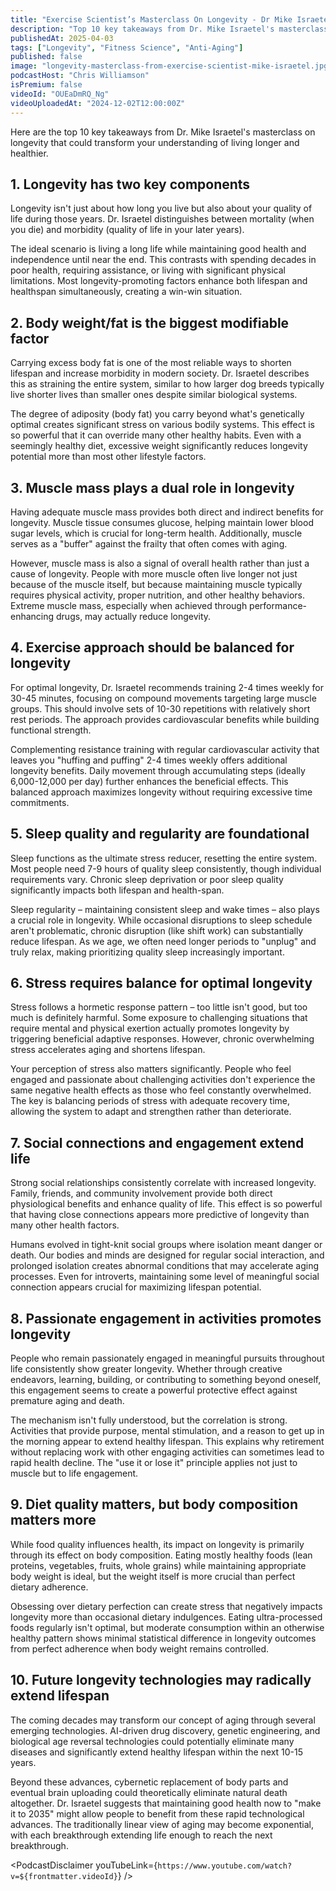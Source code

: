 ```yaml
---
title: "Exercise Scientist’s Masterclass On Longevity - Dr Mike Israetel"
description: "Top 10 key takeaways from Dr. Mike Israetel's masterclass on longevity that could transform your understanding of living longer and healthier."
publishedAt: 2025-04-03
tags: ["Longevity", "Fitness Science", "Anti-Aging"]
published: false
image: "longevity-masterclass-from-exercise-scientist-mike-israetel.jpg"
podcastHost: "Chris Williamson"
isPremium: false
videoId: "OUEaDmRQ_Ng"
videoUploadedAt: "2024-12-02T12:00:00Z"
---
```



<PodcastSummaryPageLayout frontmatter={frontmatter}>

Here are the top 10 key takeaways from Dr. Mike Israetel's masterclass on longevity that could transform your understanding of living longer and healthier.

## 1. Longevity has two key components

Longevity isn't just about how long you live but also about your quality of life during those years. Dr. Israetel distinguishes between mortality (when you die) and morbidity (quality of life in your later years).

The ideal scenario is living a long life while maintaining good health and independence until near the end. This contrasts with spending decades in poor health, requiring assistance, or living with significant physical limitations. Most longevity-promoting factors enhance both lifespan and healthspan simultaneously, creating a win-win situation.

## 2. Body weight/fat is the biggest modifiable factor

Carrying excess body fat is one of the most reliable ways to shorten lifespan and increase morbidity in modern society. Dr. Israetel describes this as straining the entire system, similar to how larger dog breeds typically live shorter lives than smaller ones despite similar biological systems.

The degree of adiposity (body fat) you carry beyond what's genetically optimal creates significant stress on various bodily systems. This effect is so powerful that it can override many other healthy habits. Even with a seemingly healthy diet, excessive weight significantly reduces longevity potential more than most other lifestyle factors.

## 3. Muscle mass plays a dual role in longevity

Having adequate muscle mass provides both direct and indirect benefits for longevity. Muscle tissue consumes glucose, helping maintain lower blood sugar levels, which is crucial for long-term health. Additionally, muscle serves as a "buffer" against the frailty that often comes with aging.

However, muscle mass is also a signal of overall health rather than just a cause of longevity. People with more muscle often live longer not just because of the muscle itself, but because maintaining muscle typically requires physical activity, proper nutrition, and other healthy behaviors. Extreme muscle mass, especially when achieved through performance-enhancing drugs, may actually reduce longevity.

## 4. Exercise approach should be balanced for longevity

For optimal longevity, Dr. Israetel recommends training 2-4 times weekly for 30-45 minutes, focusing on compound movements targeting large muscle groups. This should involve sets of 10-30 repetitions with relatively short rest periods. The approach provides cardiovascular benefits while building functional strength.

Complementing resistance training with regular cardiovascular activity that leaves you "huffing and puffing" 2-4 times weekly offers additional longevity benefits. Daily movement through accumulating steps (ideally 6,000-12,000 per day) further enhances the beneficial effects. This balanced approach maximizes longevity without requiring excessive time commitments.

## 5. Sleep quality and regularity are foundational

Sleep functions as the ultimate stress reducer, resetting the entire system. Most people need 7-9 hours of quality sleep consistently, though individual requirements vary. Chronic sleep deprivation or poor sleep quality significantly impacts both lifespan and health-span.

Sleep regularity – maintaining consistent sleep and wake times – also plays a crucial role in longevity. While occasional disruptions to sleep schedule aren't problematic, chronic disruption (like shift work) can substantially reduce lifespan. As we age, we often need longer periods to "unplug" and truly relax, making prioritizing quality sleep increasingly important.

## 6. Stress requires balance for optimal longevity

Stress follows a hormetic response pattern – too little isn't good, but too much is definitely harmful. Some exposure to challenging situations that require mental and physical exertion actually promotes longevity by triggering beneficial adaptive responses. However, chronic overwhelming stress accelerates aging and shortens lifespan.

Your perception of stress also matters significantly. People who feel engaged and passionate about challenging activities don't experience the same negative health effects as those who feel constantly overwhelmed. The key is balancing periods of stress with adequate recovery time, allowing the system to adapt and strengthen rather than deteriorate.

## 7. Social connections and engagement extend life

Strong social relationships consistently correlate with increased longevity. Family, friends, and community involvement provide both direct physiological benefits and enhance quality of life. This effect is so powerful that having close connections appears more predictive of longevity than many other health factors.

Humans evolved in tight-knit social groups where isolation meant danger or death. Our bodies and minds are designed for regular social interaction, and prolonged isolation creates abnormal conditions that may accelerate aging processes. Even for introverts, maintaining some level of meaningful social connection appears crucial for maximizing lifespan potential.

## 8. Passionate engagement in activities promotes longevity

People who remain passionately engaged in meaningful pursuits throughout life consistently show greater longevity. Whether through creative endeavors, learning, building, or contributing to something beyond oneself, this engagement seems to create a powerful protective effect against premature aging and death.

The mechanism isn't fully understood, but the correlation is strong. Activities that provide purpose, mental stimulation, and a reason to get up in the morning appear to extend healthy lifespan. This explains why retirement without replacing work with other engaging activities can sometimes lead to rapid health decline. The "use it or lose it" principle applies not just to muscle but to life engagement.

## 9. Diet quality matters, but body composition matters more

While food quality influences health, its impact on longevity is primarily through its effect on body composition. Eating mostly healthy foods (lean proteins, vegetables, fruits, whole grains) while maintaining appropriate body weight is ideal, but the weight itself is more crucial than perfect dietary adherence.

Obsessing over dietary perfection can create stress that negatively impacts longevity more than occasional dietary indulgences. Eating ultra-processed foods regularly isn't optimal, but moderate consumption within an otherwise healthy pattern shows minimal statistical difference in longevity outcomes from perfect adherence when body weight remains controlled.

## 10. Future longevity technologies may radically extend lifespan

The coming decades may transform our concept of aging through several emerging technologies. AI-driven drug discovery, genetic engineering, and biological age reversal technologies could potentially eliminate many diseases and significantly extend healthy lifespan within the next 10-15 years.

Beyond these advances, cybernetic replacement of body parts and eventual brain uploading could theoretically eliminate natural death altogether. Dr. Israetel suggests that maintaining good health now to "make it to 2035" might allow people to benefit from these rapid technological advances. The traditionally linear view of aging may become exponential, with each breakthrough extending life enough to reach the next breakthrough.

<PodcastDisclaimer
  youTubeLink={`https://www.youtube.com/watch?v=${frontmatter.videoId}`}
/>

</PodcastSummaryPageLayout>
